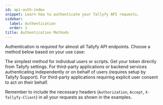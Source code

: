 ```yaml
---
id: api-auth-index
snippet: Learn how to authenticate your Tallyfy API requests.
sidebar:
  label: Authentication
  order: 1
title: Authentication Methods
---
```


Authentication is required for almost all Tallyfy API endpoints. Choose a method below based on your use case:


<CardGrid>
<LinkTitleCard header="<b>Personal Access Token</b>" href="./personal-access-token/"> The simplest method for individual users or scripts. Get your token directly from Tallyfy settings. </LinkTitleCard>
<LinkTitleCard header="<b>Client Credentials Flow</b>" href="./client-credentials-flow/"> For third-party applications or backend services authenticating independently or on behalf of users (requires setup by Tallyfy Support). </LinkTitleCard>
<LinkTitleCard header="<b>OAuth Authorization Code Flow</b>" href="../oauth-authorization-flow/"> For third-party applications requiring explicit user consent to act on their behalf. </LinkTitleCard>
</CardGrid>

Remember to include the necessary headers (`Authorization`, `Accept`, `X-Tallyfy-Client`) in all your requests as shown in the examples. 